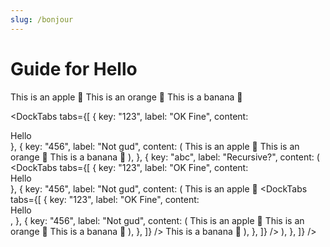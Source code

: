 ```yaml
---
slug: /bonjour
---
```


# Guide for Hello



<Tabs>
  <TabItem value="apple" label="Apple" default>
    This is an apple 🍎
  </TabItem>
  <TabItem value="orange" label="Orange">
    This is an orange 🍊
  </TabItem>
  <TabItem value="banana" label="Banana">
    This is <Highlight>a banana</Highlight> 🍌
  </TabItem>
</Tabs>

<DockTabs
  tabs={[
    { key: "123", label: "OK Fine", content: <div>Hello</div> },
    {
      key: "456",
      label: "Not gud",
      content: (
        <Tabs>
          <TabItem value="apple" label="Apple" default>
            This is an apple 🍎
          </TabItem>
          <TabItem value="orange" label="Orange">
            This is an orange 🍊
          </TabItem>
          <TabItem value="banana" label="Banana">
            This is <Highlight>a banana</Highlight> 🍌
          </TabItem>
        </Tabs>
      ),
    },
    {
      key: "abc",
      label: "Recursive?",
      content: (
        <DockTabs
          tabs={[
            { key: "123", label: "OK Fine", content: <div>Hello</div> },
            {
              key: "456",
              label: "Not gud",
              content: (
                <Tabs>
                  <TabItem value="apple" label="Apple" default>
                    This is an apple 🍎
                  </TabItem>
                  <TabItem value="orange" label="Orange">
                    <DockTabs
                      tabs={[
                        {
                          key: "123",
                          label: "OK Fine",
                          content: <div>Hello</div>,
                        },
                        {
                          key: "456",
                          label: "Not gud",
                          content: (
                            <Tabs>
                              <TabItem value="apple" label="Apple" default>
                                This is an apple 🍎
                              </TabItem>
                              <TabItem value="orange" label="Orange">
                                This is an orange 🍊
                              </TabItem>
                              <TabItem value="banana" label="Banana">
                                This is <Highlight>a banana</Highlight> 🍌
                              </TabItem>
                            </Tabs>
                          ),
                        },
                      ]}
                    />
                  </TabItem>
                  <TabItem value="banana" label="Banana">
                    This is <Highlight>a banana</Highlight> 🍌
                  </TabItem>
                </Tabs>
              ),
            },
          ]}
        />
      ),
    },
  ]}
/>
